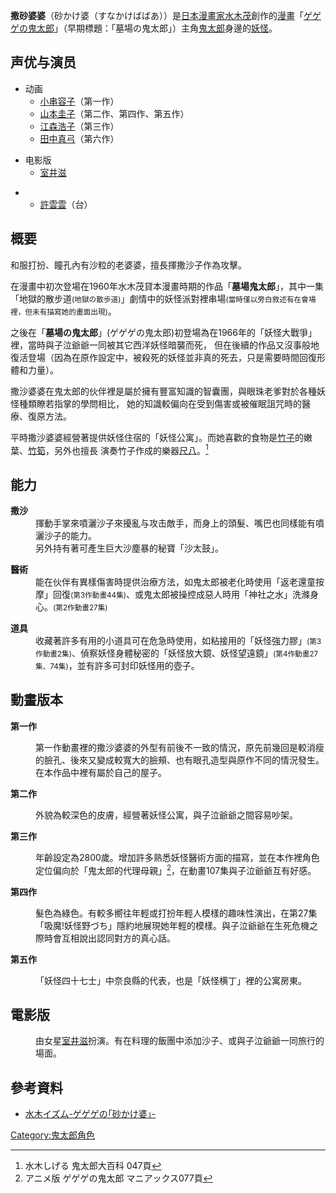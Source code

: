 '''撒砂婆婆'''（砂かけ婆（すなかけばばあ））是[[日本|日本]][[漫畫家|漫畫家]][[水木茂|水木茂]]創作的[[漫畫|漫畫]]「[[ゲゲゲの鬼太郎|ゲゲゲの鬼太郎]]」（早期標題：「墓場の鬼太郎」）主角[[鬼太郎_(人物)|鬼太郎]]身邊的[[妖怪|妖怪]]。
== 声优与演员 ==
*动画
**[[小串容子|小串容子]]（第一作）
**[[山本圭子|山本圭子]]（第二作、第四作、第五作） 
**[[江森浩子|江森浩子]]（第三作）
**[[田中真弓|田中真弓]]（第六作）

*电影版
**[[室井滋|室井滋]]

**[[許雲雲|許雲雲]]（台）

==概要==
和服打扮、瞳孔內有沙粒的老婆婆，擅長揮撒沙子作為攻擊。

在漫畫中初次登場在1960年水木茂貸本漫畫時期的作品「'''墓場鬼太郎'''」，其中一集「地獄的散步道<small>(地獄の散歩道)</small>」劇情中的妖怪派對裡串場<small>(當時僅以旁白敘述有在會場裡，但未有描寫她的畫面出現)</small>。

之後在「'''墓場の鬼太郎'''」(ゲゲゲの鬼太郎)初登場為在1966年的「妖怪大戰爭」裡，當時與子泣爺爺一同被其它西洋妖怪暗襲而死，
但在後續的作品又沒事般地復活登場（因為在原作設定中，被殺死的妖怪並非真的死去，只是需要時間回復形體和力量）。

撒沙婆婆在鬼太郎的伙伴裡是屬於擁有豐富知識的智囊團，與眼珠老爹對於各種妖怪種類瞭若指掌的學問相比，
她的知識較偏向在受到傷害或被催眠詛咒時的醫療、復原方法。

平時撒沙婆婆經營著提供妖怪住宿的「妖怪公寓」。而她喜歡的食物是[[竹子|竹子]]的嫩葉、[[竹筍|竹筍]]，另外也擅長
演奏竹子作成的樂器[[尺八|尺八]]。<ref>水木しげる 鬼太郎大百科 047頁 </ref>

==能力==
;'''撒沙'''
:揮動手掌來噴灑沙子來擾亂与攻击敵手，而身上的頭髮、嘴巴也同樣能有噴灑沙子的能力。
:另外持有著可產生巨大沙塵暴的秘寶「沙太鼓」。

;'''醫術'''
:能在伙伴有異樣傷害時提供治療方法，如鬼太郎被老化時使用「返老還童按摩」回復<small>(第3作動畫44集)</small>、或鬼太郎被操控成惡人時用「神社之水」洗滌身心。<small>(第2作動畫27集)</small>

;'''道具'''
:收藏著許多有用的小道具可在危急時使用，如粘接用的「妖怪強力膠」<small>(第3作動畫2集)</small>、偵察妖怪身體秘密的「妖怪放大鏡、妖怪望遠鏡」<small>(第4作動畫27集、74集)</small>，並有許多可封印妖怪用的壺子。

==動畫版本==
'''第一作'''
:第一作動畫裡的撒沙婆婆的外型有前後不一致的情況，原先前幾回是較消瘦的臉孔、後來又變成較寬大的臉頰、也有眼孔造型與原作不同的情況發生。在本作品中裡有屬於自己的屋子。

'''第二作'''
:外貌為較深色的皮膚，經營著妖怪公寓，與子泣爺爺之間容易吵架。

'''第三作'''
:年齡設定為2800歲。增加許多熟悉妖怪醫術方面的描寫，並在本作裡角色定位偏向於「鬼太郎的代理母親」<ref>アニメ版 ゲゲゲの鬼太郎 マニアックス077頁 </ref>，在動畫107集與子泣爺爺互有好感。

'''第四作'''
:髮色為綠色。有較多嚮往年輕或打扮年輕人模樣的趣味性演出，在第27集「吸魔!妖怪野づち」隱約地展現她年輕的模樣。與子泣爺爺在生死危機之際時會互相說出認同對方的真心話。

'''第五作'''
:「妖怪四十七士」中奈良縣的代表，也是「妖怪横丁」裡的公寓房東。

==電影版==
:由女星[[室井滋|室井滋]]扮演。有在料理的飯團中添加沙子、或與子泣爺爺一同旅行的場面。

==參考資料==
<div class="references-small">
<references></references>
</div>
* [http://news.livedoor.com/article/detail/4894739/ 水木イズム-ゲゲゲの｢砂かけ婆｣-] {{Wayback|url=http://news.livedoor.com/article/detail/4894739/ |date=20191130220925 }}

{{鬼太郎}}
{{DEFAULTSORT:Sunakakebabaa}}
[[Category:鬼太郎角色|Category:鬼太郎角色]]
